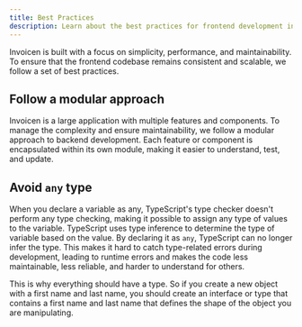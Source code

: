 ```yaml
---
title: Best Practices
description: Learn about the best practices for frontend development in Invoicen.
---
```


Invoicen is built with a focus on simplicity, performance, and maintainability. To ensure that the frontend codebase remains consistent and scalable, we follow a set of best practices.

## Follow a modular approach

Invoicen is a large application with multiple features and components. To manage the complexity and ensure maintainability, we follow a modular approach to backend development.
Each feature or component is encapsulated within its own module, making it easier to understand, test, and update.

## Avoid `any` type

When you declare a variable as any, TypeScript's type checker doesn't perform any type checking, making it possible to assign any type of values to the variable. TypeScript uses type inference to determine the type of variable based on the value. By declaring it as `any`, TypeScript can no longer infer the type.
This makes it hard to catch type-related errors during development, leading to runtime errors and makes the code less maintainable, less reliable, and harder to understand for others.

This is why everything should have a type. So if you create a new object with a first name and last name, you should create an interface or type that contains a first name and last name that defines the shape of the object you are manipulating.
